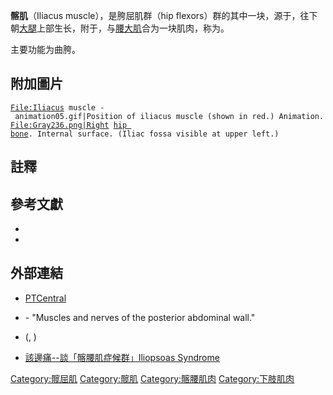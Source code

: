 {{unreferenced|time=2016-12-30T06:41:24+00:00}}
{{Infobox muscle
| Name        = 髂肌
| Latin       = Musculus iliacus
| Image       = Iliacus muscle06.png
| Caption     = 髂肌的位置（以紅色表示）
| Image2      = Anterior Hip Muscles 2 zh.png
| Caption2    = 髂肌及鄰近的肌肉
| Origin      = {{le|髂窩|iliac fossa}}上方2/3處
| Insertion   = [[股骨|股骨]]{{le|股骨小转子|Lesser trochanter}}的基部
| Action      = [[大腿|大腿]]的前屈及側面旋轉
| Antagonist  = [[臀大肌|臀大肌]]
| Blood       = [[內側旋股動脈|內側旋股動脈]]、{{le|髂腰動脈髂支|iliac branch of iliolumbar artery}}
| Nerve       = {{le|股神經|femoral nerve}}
<!--
| GraySubject = 127
| GrayPage    = 467
| DorlandsPre = m_22
| DorlandsSuf = 12549271
-->
}}

'''髂肌'''（Iliacus muscle），是胯屈肌群（hip flexors）群的其中一块，源于{{le|髂嵴|Iliac crest}}，往下朝[[大腿|大腿]]上部生长，附于{{le|股骨小转子|Lesser trochanter}}，与[[腰大肌|腰大肌]]合为一块肌肉，称为{{le|髂腰肌|Iliopsoas}}。

主要功能为曲胯。

==附加圖片==
<gallery>
 File:Iliacus muscle - animation05.gif|Position of iliacus muscle (shown in red.) Animation.
 File:Gray236.png|Right [[hip_bone|hip bone]]. Internal surface. (Iliac fossa visible at upper left.)
</gallery>

==註釋==
{{Reflist}}

==參考文獻==
{{refbegin}}
* {{cite book| first  = Werner | last = Platzer| title = Color Atlas of Human Anatomy, Vol. 1: Locomotor System| publisher = [[Thieme_Medical_Publishers|Thieme]] | isbn = 3-13-533305-1<!---US: 1-58890-159-9--->| year = 2004 | edition = 5th}}
* {{cite book| title = Thieme Atlas of Anatomy: General Anatomy and Musculoskeletal System| publisher = Thieme | year = 2006 | isbn = 1-58890-419-9}}
{{refend}}

==外部連結==
{{Commons category|Iliacus muscles}}
* [https://web.archive.org/web/20100715211225/http://www.ptcentral.com/muscles/musclelegs.html#illiacus PTCentral]
* {{SUNYAnatomyFigs|40|07|05}} - "Muscles and nerves of the posterior abdominal wall."
* {{NormanAnatomy|pelvis}} ({{NormanAnatomyFig|femalepelvicdiaphragm}}, {{NormanAnatomyFig|malepelvicdiaphragm}})
*[https://www.facebook.com/notes/%E9%AA%A8%E5%8A%9B%E8%A8%BA%E6%89%80/%E8%A9%B2%E9%82%8A%E7%97%9B-%E8%AB%87%E9%AB%82%E8%85%B0%E8%82%8C%E7%97%87%E5%80%99%E7%BE%A4iliopsoas-syndrome/336420333356509/?hc_ref=ARRK6ndz8oTvyI72DIA1_OTE1M_zaF3s9eBi1v-ApyIwYCO5l4d6xjYwr_9QAjckttE 該邊痛--談「髂腰肌症候群」Iliopsoas Syndrome]

{{Muscles of abdomen|state=collapsed}}
{{下肢的肌肉|state=collapsed}}

{{Authority control}}
[[Category:髋屈肌|Category:髋屈肌]]
[[Category:髋肌|Category:髋肌]]
[[Category:髂腰肌肉|Category:髂腰肌肉]]
[[Category:下肢肌肉|Category:下肢肌肉]]
